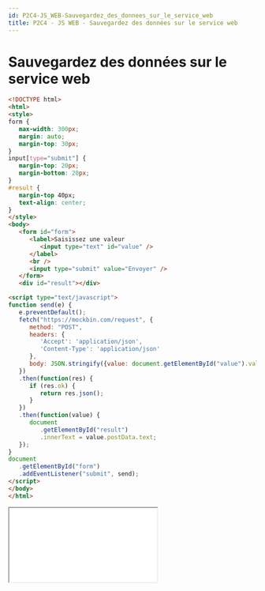 ```yaml
---
id: P2C4-JS_WEB-Sauvegardez_des_donnees_sur_le_service_web
title: P2C4 - JS WEB - Sauvegardez des données sur le service web
---
```



# Sauvegardez des données sur le service web

<nav class="algorithmes-nav">
<div class="algorithmes-nav-code">

```html
<!DOCTYPE html>
<html>
<style>
form {
   max-width: 300px;
   margin: auto;
   margin-top: 30px;
}
input[type="submit"] {
   margin-top: 20px;
   margin-bottom: 20px;
}
#result {
   margin-top 40px;
   text-align: center;
}
</style>
<body>  
   <form id="form">
      <label>Saisissez une valeur
         <input type="text" id="value" />
      </label>
      <br />
      <input type="submit" value="Envoyer" />
   </form>
   <div id="result"></div>

<script type="text/javascript">
function send(e) {
   e.preventDefault();
   fetch("https://mockbin.com/request", {
      method: "POST",
      headers: {
         'Accept': 'application/json', 
         'Content-Type': 'application/json'
      },
      body: JSON.stringify({value: document.getElementById("value").value})
   })
   .then(function(res) {
      if (res.ok) {
         return res.json();
      }
   })
   .then(function(value) {
      document
         .getElementById("result")
         .innerText = value.postData.text;
   });
}
document
   .getElementById("form")
   .addEventListener("submit", send);
</script>
</body>
</html>
```

</div>
<div class="algorithmes-nav-html">

<iframe src="/docs/Algorithmes/JavaScript/OpenClassrooms/assets/P2C4-JS_WEB-Sauvegardez_des_donnees_sur_le_service_web/index.html"></iframe>

</div>
</nav>
